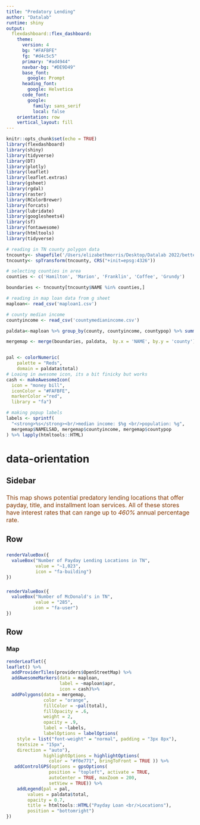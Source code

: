 ```yaml
---
title: "Predatory Lending"
author: "Datalab"
runtime: shiny
output:
  flexdashboard::flex_dashboard:
    theme:
      version: 4
      bg: "#FAFBFE"
      fg: "#d4c5c5" 
      primary: "#ad4944"
      navbar-bg: "#DE9D49"
      base_font: 
        google: Prompt
      heading_font:
        google: Helvetica
      code_font:
        google: 
          family: sans_serif
          local: false
    orientation: row
    vertical_layout: fill
---
```


```r
knitr::opts_chunk$set(echo = TRUE)
library(flexdashboard)
library(shiny)
library(tidyverse)
library(DT)
library(plotly)
library(leaflet)
library(leaflet.extras)
library(gsheet)
library(rgdal)
library(raster)
library(RColorBrewer)
library(forcats)
library(lubridate)
library(googlesheets4)
library(sf)
library(fontawesome)
library(htmltools)
library(tidyverse)

```

```r
# reading in TN county polygon data
tncounty<- shapefile('/Users/elizabethmorris/Desktop/Datalab 2022/betterfi/TN_counties/TN_counties')
tncounty<- spTransform(tncounty, CRS("+init=epsg:4326"))

# selecting counties in area
counties <- c('Hamilton', 'Marion', 'Franklin', 'Coffee', 'Grundy')

boundaries <- tncounty[tncounty$NAME %in% counties,]

# reading in map loan data from g sheet
maploan<- read_csv('maploan1.csv')

# county median income
countyincome <- read_csv('countymedianincome.csv')

```


```r

paldata<-maploan %>% group_by(county, countyincome, countypop) %>% summarise(total = n())

mergemap <- merge(boundaries, paldata,  by.x = 'NAME', by.y = 'county')


pal <- colorNumeric(
    palette = "Reds",
    domain = paldata$total)
# Loaing in awesome icon, its a bit finicky but works
cash <- makeAwesomeIcon(
  icon = "money bill",
  iconColor = "#FAFBFE",
  markerColor ="red",
  library = "fa")

# making popup labels
labels <- sprintf(
  "<strong>%s</strong><br/>median income: $%g <br/>population: %g",
  mergemap$NAMELSAD, mergemap$countyincome, mergemap$countypop
) %>% lapply(htmltools::HTML)


```


 {data-orientation=rows}
=======================================

Sidebar {.sidebar}
---------------------------------------
###

<font size="3" color = "#853801"> This map shows potential predatory lending locations that offer payday, title, and installment loan services. All of these stores have interest rates that can range up to *460%* annual percentage rate. </font>

Row
---------------------------------------
###

```r
renderValueBox({
  valueBox("Number of Payday Lending Locations in TN",
           value = "~1,023",
           icon = "fa-building")
})
```

###

```r
renderValueBox({
  valueBox("Number of McDonald's in TN",
           value = "285",
          icon = "fa-user")
})
```

Row
---------------------------------------
### Map 

```r
renderLeaflet({
leaflet() %>%
  addProviderTiles(providers$OpenStreetMap) %>%
  addAwesomeMarkers(data = maploan,
                    label = ~maploan$apr, 
                    icon = cash)%>%
  addPolygons(data = mergemap,
              color = "orange",
              fillColor = ~pal(total),
              fillOpacity = .6,
              weight = 2,
              opacity = .9,
              label = ~labels,
              labelOptions = labelOptions(
    style = list("font-weight" = "normal", padding = "3px 8px"),
    textsize = "15px",
    direction = "auto"),
              highlightOptions = highlightOptions(
                color = "#f0e771", bringToFront = TRUE )) %>%
   addControlGPS(options = gpsOptions(
                position = "topleft", activate = TRUE,
                autoCenter = TRUE, maxZoom = 200,
                setView = TRUE)) %>% 
    addLegend(pal = pal,
        values = paldata$total,
        opacity = 0.7,
        title = htmltools::HTML("Payday Loan <br/>Locations"),
        position = "bottomright")
})
```

